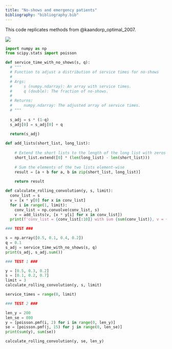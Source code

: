 ```yaml
---
title: "No-shows and emergency patients"
bibliography: "bibliography.bib"
---
```


This code replicates methods from @kaandorp_optimal_2007.

![](images/20230831_105330.jpeg)

```python
import numpy as np
from scipy.stats import poisson

def service_time_with_no_shows(s, q):
  # """
  # Function to adjust a distribution of service times for no-shows
  # 
  # Args:
  #     s (numpy.ndarray): An array with service times.
  #     q (double): The fraction of no-shows.
  # 
  # Returns:
  #     numpy.ndarray: The adjusted array of service times.
  # """
  
  s_adj = s * (1-q)
  s_adj[0] = s_adj[0] + q
  
  return(s_adj)

def add_lists(short_list, long_list):
    
    # Extend the short lists to the length of the long list with zeros
    short_list.extend([0] * (len(long_list) - len(short_list)))
    
    # Sum the elements of the two lists element-wise
    result = [a + b for a, b in zip(short_list, long_list)]
    
    return result

def calculate_rolling_convolution(y, s, limit):
  conv_list = s
  v = [x * y[0] for x in conv_list]
  for i in range(1, limit):
    conv_list = np.convolve(conv_list, s)
    v = add_lists(v, [x * y[i] for x in conv_list])
  print(f'conv_list = {conv_list[:10]} with sum {sum(conv_list)}, v = {v[:10]} with sum {sum(v)}')
```

```python
### TEST ###

s = np.array([0.5, 0.1, 0.4, 0.2])
q = 0.1
s_adj = service_time_with_no_shows(s, q)
print(s_adj, s_adj.sum())

```

```python
### TEST 1 ###

y = [0.5, 0.3, 0.2]
s = [0.1, 0.2, 0.7]
limit = 3
calculate_rolling_convolution(y, s, limit)

service_times = range(0, limit)
```

```python
### TEST 2 ###

len_y = 200
len_se = 800
y = [poisson.pmf(i, 2) for i in range(0, len_y)]
se = [poisson.pmf(j, 15) for j in range(0, len_se)]
print(sum(y), sum(se))

calculate_rolling_convolution(y, se, len_y)
```
